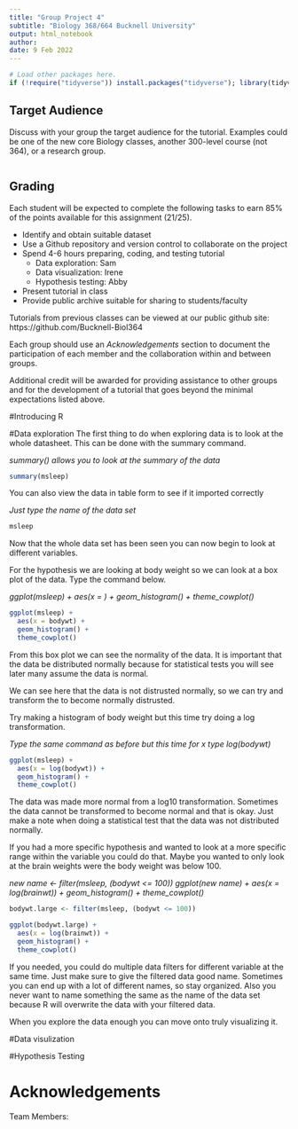 ```yaml
---
title: "Group Project 4"
subtitle: "Biology 368/664 Bucknell University"
output: html_notebook
author: 
date: 9 Feb 2022
---
```


```r
# Load other packages here.
if (!require("tidyverse")) install.packages("tidyverse"); library(tidyverse)
```

## Target Audience

Discuss with your group the target audience for the tutorial. 
Examples could be one of the new core Biology classes, another 300-level course (not 364), or a research group. 

```r

```

## Grading

Each student will be expected to complete the following tasks to earn 85% of the points available for this assignment (21/25).

- Identify and obtain suitable dataset
- Use a Github repository and version control to collaborate on the project
- Spend 4-6 hours preparing, coding, and testing tutorial
  + Data exploration: Sam
  + Data visualization: Irene 
  + Hypothesis testing: Abby 
- Present tutorial in class
- Provide public archive suitable for sharing to students/faculty

Tutorials from previous classes can be viewed at our public github site: https://github.com/Bucknell-Biol364

Each group should use an *Acknowledgements* section to document the participation of each member and the collaboration within and between groups.

Additional credit will be awarded for providing assistance to other groups and for the development of a tutorial that goes beyond the minimal expectations listed above.

#Introducing R

#Data exploration 
The first thing to do when exploring data is to look at the whole datasheet. This can be done with the summary command. 

*summary() allows you to look at the summary of the data*
```r
summary(msleep)
```

You can also view the data in table form to see if it imported correctly 

*Just type the name of the data set*
```r
msleep
```

Now that the whole data set has been seen you can now begin to look at different variables.  

For the hypothesis we are looking at body weight so we can look at a box plot of the data. Type the command below.

*ggplot(msleep) + aes(x = ) + geom_histogram() + theme_cowplot()*
```r
ggplot(msleep) +
  aes(x = bodywt) +
  geom_histogram() +
  theme_cowplot()
```

From this box plot we can see the normality of the data. It is important that the data be distributed normally because for statistical tests you will see later many assume the data is normal.

We can see here that the data is not distrusted normally, so we can try and transform the to become normally distrusted. 

Try making a histogram of body weight but this time try doing a log transformation. 

*Type the same command as before but this time for x type log(bodywt)*
```r
ggplot(msleep) +
  aes(x = log(bodywt)) +
  geom_histogram() +
  theme_cowplot()
```

The data was made more normal from a log10 transformation. Sometimes the data cannot be transformed to become normal and that is okay. Just make a note when doing a statistical test that the data was not distributed normally.

If you had a more specific hypothesis and wanted to look at a more specific range within the variable you could do that. Maybe you wanted to only look at the brain weights were the body weight was below 100.

*new name <- filter(msleep, (bodywt <= 100))*
*ggplot(new name) + aes(x = log(brainwt)) + geom_histogram() + theme_cowplot()*
```r
bodywt.large <- filter(msleep, (bodywt <= 100))

ggplot(bodywt.large) +
  aes(x = log(brainwt)) +
  geom_histogram() +
  theme_cowplot()
```

If you needed, you could do multiple data filters for different variable at the same time. Just make sure to give the filtered data good name. Sometimes you can end up with a lot of different names, so stay organized. Also you never want to name something the same as the name of the data set because R will overwrite the data with your filtered data. 

When you explore the data enough you can move onto truly visualizing it. 

#Data visulization 

#Hypothesis Testing 

# Acknowledgements

Team Members: 




